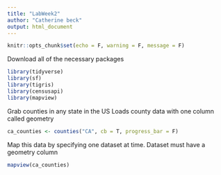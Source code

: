 ```yaml
---
title: "LabWeek2"
author: "Catherine beck"
output: html_document
---
```


```r
knitr::opts_chunk$set(echo = F, warning = F, message = F)
```

Download all of the necessary packages
```r
library(tidyverse)
library(sf)
library(tigris)
library(censusapi)
library(mapview)
```

Grab counties in any state in the US
Loads county data with one column called geometry 
```r
ca_counties <- counties("CA", cb = T, progress_bar = F)
```
Map this data by specifying one dataset at time. Dataset must have a geometry column
```r
mapview(ca_counties)
```

